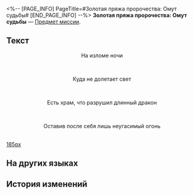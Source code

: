 <%-- [PAGE_INFO]
PageTitle=#Золотая пряжа пророчества: Омут судьбы#
[END_PAGE_INFO] --%>
{{Предмет Инфобокс
|id          = 140527
|Изображение = Предмет Золотая пряжа пророчества- Омут судьбы.png
|Тип         = Предмет миссии
|Инвентарь   = Миссии
|Редкость    = 3
|Эффект      = 
|Описание    = Свиток с начертанным пророчеством. Если приглядеться, можно заметить, что свиток выплетен из золотых нитей.
}}
{{Описание|''«В нём содержится пророчество, которое явится лишь тому, кто раскрыл свиток».''}}
'''Золотая пряжа пророчества: Омут судьбы''' — [[Предмет миссии]].

==Текст==
<div align="center">{{Цвет|Ключевой|Золотая пряжа пророчества: Омут судьбы}}</div>
<div align="center">На изломе ночи</div><br /><div align="center">Куда не долетает свет</div><br /><div align="center">Есть храм, что разрушил длинный дракон</div><br /><div align="center">Оставив после себя лишь неугасимый огонь</div><br />
[[Файл:Предмет Золотая пряжа пророчества- Омут судьбы.png|185px]]

==На других языках==
{{На других языках
|en   = Portentous Goldwoven: Abyss of Fate
|zhs  = 记载预言的金织-「命运重渊」
|zht  = 記載預言的金織-「命運重淵」
|ja   = 預言が記された金織-「運命の深淵」
|ko   = 예언이 기록된 금빛 두루마리-「운명의 심연」
|es   = Portador de portentos: Abismo del Destino
|fr   = Prophéties tissées d'or de l'Abîme du Destin
|ru   = Золотая пряжа пророчества: Омут судьбы
|th   = ไหมทองบันทึกคำทำนาย - "ห้วงลึกแห่งชะตา"
|vi   = Cuộn Dệt Vàng Ghi Chép Lời Tiên Tri-Vực Thẳm Định Mệnh
|de   = Goldgewobene Prophezeiung: Abgrund des Schicksals
|id   = Catatan Ramalan Tenunan Emas: "Jurang Takdir"
|pt   = Tecido Dourado Portentoso: Abismo do Destino
}}

==История изменений==
{{История изменений|3.5}}